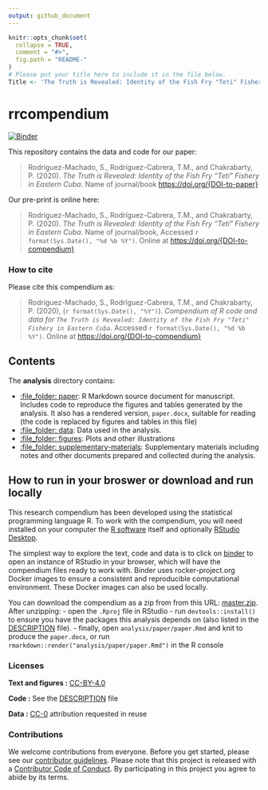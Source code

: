 ```yaml
---
output: github_document
---
```


<!-- README.md is generated from README.Rmd. Please edit that file -->

```r
knitr::opts_chunk$set(
  collapse = TRUE,
  comment = "#>",
  fig.path = "README-"
)
# Please put your title here to include it in the file below.
Title <- 'The Truth is Revealed: Identity of the Fish Fry "Teti" Fishery in Eastern Cuba'

```

# rrcompendium

[![Binder](https://mybinder.org/badge_logo.svg)](https://mybinder.org/v2/gh/sheilarm23/rrcompendium/master?urlpath=rstudio)

This repository contains the data and code for our paper:

> Rodriguez-Machado, S., Rodríguez-Cabrera, T.M., and Chakrabarty, P. (2020). _The Truth is Revealed: Identity of the Fish Fry "Teti" Fishery in Eastern Cuba_. Name of journal/book <https://doi.org/{DOI-to-paper}>

Our pre-print is online here:

> Rodriguez-Machado, S., Rodríguez-Cabrera, T.M., and Chakrabarty, P. (2020). _The Truth is Revealed: Identity of the Fish Fry "Teti" Fishery in Eastern Cuba_. Name of journal/book, Accessed `r format(Sys.Date(), "%d %b %Y")`. Online at <https://doi.org/{DOI-to-compendium}>


### How to cite

Please cite this compendium as:

> Rodriguez-Machado, S., Rodríguez-Cabrera, T.M., and Chakrabarty, P. (2020), (`r format(Sys.Date(), "%Y")`). _Compendium of R code and data for `The Truth is Revealed: Identity of the Fish Fry "Teti" Fishery in Eastern Cuba`_. Accessed `r format(Sys.Date(), "%d %b %Y")`. Online at <https://doi.org/{DOI-to-compendium}>

## Contents

The **analysis** directory contains:

  - [:file\_folder: paper](/analysis/paper): R Markdown source document
    for manuscript. Includes code to reproduce the figures and tables
    generated by the analysis. It also has a rendered version,
    `paper.docx`, suitable for reading (the code is replaced by figures
    and tables in this file)
  - [:file\_folder: data](/analysis/data): Data used in the analysis.
  - [:file\_folder: figures](/analysis/figures): Plots and other
    illustrations
  - [:file\_folder:
    supplementary-materials](/analysis/supplementary-materials):
    Supplementary materials including notes and other documents
    prepared and collected during the analysis.

## How to run in your broswer or download and run locally

This research compendium has been developed using the statistical programming
language R. To work with the compendium, you will need
installed on your computer the [R software](https://cloud.r-project.org/)
itself and optionally [RStudio Desktop](https://rstudio.com/products/rstudio/download/).

The simplest way to explore the text, code and data is to click on
[binder](https://mybinder.org/v2/gh/sheilarm23/rrcompendium/master?urlpath=rstudio)
to open an instance of RStudio in your browser, which will have the
compendium files ready to work with. Binder uses rocker-project.org
Docker images to ensure a consistent and reproducible computational
environment. These Docker images can also be used locally.

You can download the compendium as a zip from from this URL:
[master.zip](/archive/master.zip). After unzipping:
- open the `.Rproj` file in RStudio
- run `devtools::install()` to ensure you have the packages this analysis depends on (also listed in the
[DESCRIPTION](/DESCRIPTION) file).
- finally, open `analysis/paper/paper.Rmd` and knit to produce the `paper.docx`, or run `rmarkdown::render("analysis/paper/paper.Rmd")` in the R console

### Licenses

**Text and figures :**  [CC-BY-4.0](http://creativecommons.org/licenses/by/4.0/)

**Code :** See the [DESCRIPTION](DESCRIPTION) file

**Data :** [CC-0](http://creativecommons.org/publicdomain/zero/1.0/) attribution requested in reuse

### Contributions

We welcome contributions from everyone. Before you get started, please see our [contributor guidelines](CONTRIBUTING.md). Please note that this project is released with a [Contributor Code of Conduct](CONDUCT.md). By participating in this project you agree to abide by its terms.


